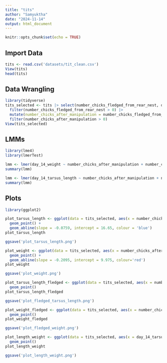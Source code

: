 ---
title: "tits"
author: "Samyuktha"
date: "2024-11-14"
output: html_document
---

```{r setup, include=FALSE}
knitr::opts_chunk$set(echo = TRUE)
```

## Import Data

```{r}
tits <- read.csv('datasets/tit_clean.csv')
View(tits)
head(tits)
```
## Data Wrangling

```{r}
library(tidyverse)
tits_selected <- tits |> select(number_chicks_fledged_from_rear_nest, day_14_tarsus_length, day_14_weight, net_rearing_manipulation, hatch_year, rear_Box) |>
  filter(number_chicks_fledged_from_rear_nest > 0) |>
  mutate(number_chicks_after_manipulation = number_chicks_fledged_from_rear_nest + net_rearing_manipulation) |>
  filter(number_chicks_after_manipulation > 0)
View(tits_selected)
```

## LMMs

```{r}
library(lme4)
library(lmerTest)

lmm <- lmer(day_14_weight ~ number_chicks_after_manipulation + number_chicks_fledged_from_rear_nest + (1|hatch_year) + (1|rear_Box), data = tits_selected)
summary(lmm)

```
```{r}

lmm <- lmer(day_14_tarsus_length ~ number_chicks_after_manipulation + number_chicks_fledged_from_rear_nest + (1|hatch_year) + (1|rear_Box), data = tits_selected)
summary(lmm)
```
## Plots

```{r}
library(ggplot2)

plot_tarsus_length <- ggplot(data = tits_selected, aes(x = number_chicks_after_manipulation, y = day_14_tarsus_length))+ 
  geom_point() +
  geom_abline(slope = -0.0759, intercept = 16.65, colour = 'blue')
plot_tarsus_length

ggsave('plot_tarsus_length.png')
```

```{r}

plot_weight <- ggplot(data = tits_selected, aes(x = number_chicks_after_manipulation, y = day_14_weight))+ 
  geom_point() +
  geom_abline(slope = -0.2095, intercept = 9.975, colour='red')
plot_weight

ggsave('plot_weight.png')
```
```{r}

plot_tarsus_length_fledged <- ggplot(data = tits_selected, aes(x = number_chicks_fledged_from_rear_nest, y = day_14_tarsus_length))+ 
  geom_point() 
plot_tarsus_length_fledged

ggsave('plot_fledged_tarsus_length.png')
```
```{r}

plot_weight_fledged <- ggplot(data = tits_selected, aes(x = number_chicks_fledged_from_rear_nest, y = day_14_weight))+ 
  geom_point() 
plot_weight_fledged

ggsave('plot_fledged_weight.png')
```
```{r}
plot_length_weight <- ggplot(data = tits_selected, aes(x = day_14_tarsus_length, y = day_14_weight))+ 
  geom_point() 
plot_length_weight

ggsave('plot_length_weight.png')
```



